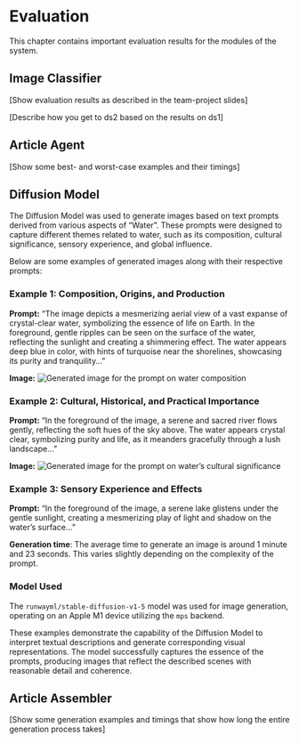 # Evaluation

This chapter contains important evaluation results for the modules of the system.

## Image Classifier

[Show evaluation results as described in the team-project slides]

[Describe how you get to ds2 based on the results on ds1]

## Article Agent 

[Show some best- and worst-case examples and their timings]

## Diffusion Model 

The Diffusion Model was used to generate images based on text prompts derived from various aspects of "Water". These prompts were designed to capture different themes related to water, such as its composition, cultural significance, sensory experience, and global influence.

Below are some examples of generated images along with their respective prompts:

### Example 1: Composition, Origins, and Production

**Prompt:** "The image depicts a mesmerizing aerial view of a vast expanse of crystal-clear water, symbolizing the essence of life on Earth. In the foreground, gentle ripples can be seen on the surface of the water, reflecting the sunlight and creating a shimmering effect. The water appears deep blue in color, with hints of turquoise near the shorelines, showcasing its purity and tranquility..."

**Image:**
![Generated image for the prompt on water composition](diffusion_model/output/output_small_from_text.png)

### Example 2: Cultural, Historical, and Practical Importance

**Prompt:** "In the foreground of the image, a serene and sacred river flows gently, reflecting the soft hues of the sky above. The water appears crystal clear, symbolizing purity and life, as it meanders gracefully through a lush landscape..."

**Image:**
![Generated image for the prompt on water's cultural significance](diffusion_model/output/image_2_for_Water_stable-diffusion-v1-5\ \(mid\).png)

### Example 3: Sensory Experience and Effects
**Prompt:** "In the foreground of the image, a serene lake glistens under the gentle sunlight, creating a mesmerizing play of light and shadow on the water's surface..."

**Generation time**: The average time to generate an image is around 1 minute and 23 seconds. This varies slightly depending on the complexity of the prompt.

### Model Used

The `runwayml/stable-diffusion-v1-5` model was used for image generation, operating on an Apple M1 device utilizing the `mps` backend.

These examples demonstrate the capability of the Diffusion Model to interpret textual descriptions and generate corresponding visual representations. The model successfully captures the essence of the prompts, producing images that reflect the described scenes with reasonable detail and coherence.

## Article Assembler 

[Show some generation examples and timings that show how long the entire generation process takes]